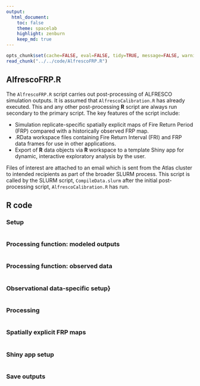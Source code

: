 ```yaml
---
output:
  html_document:
    toc: false
    theme: spacelab
    highlight: zenburn
    keep_md: true
---
```


```r
opts_chunk$set(cache=FALSE, eval=FALSE, tidy=TRUE, message=FALSE, warning=FALSE)
read_chunk("../../code/AlfrescoFRP.R")
```

##
##
## AlfrescoFRP.R

The `AlfrescoFRP.R` script carries out post-processing of ALFRESCO simulation outputs.
It is assumed that `AlfrescoCalibration.R` has already executed. This and any other post-processing **R** script are always run secondary to the primary script.
The key features of the script include:

*    Simulation replicate-specific spatially explicit maps of Fire Return Period (FRP) compared with a historically observed FRP map.
*    .RData workspace files containing Fire Return Interval (FRI) and FRP data frames for use in other applications.
*    Export of **R** data objects via **R** workspace to a template Shiny app for dynamic, interactive exploratory analysis by the user.

Files of interest are attached to an email which is sent from the Atlas cluster to intended recipients as part of the broader SLURM process.
This script is called by the SLURM script, `CompileData.slurm` after the initial post-processing script, `AlfrescoCalibration.R` has run.

## R code

### Setup

```r
```

### Processing function: modeled outputs

```r
```

### Processing function: observed data

```r
```

### Observational data-specific setup}

```r
```

### Processing

```r
```

### Spatially explicit FRP maps

```r
```

### Shiny app setup

```r
```

### Save outputs

```r
```
